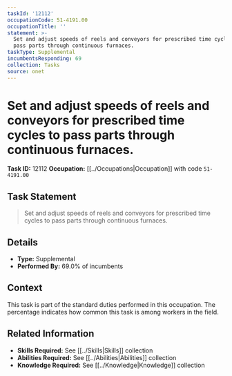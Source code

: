 ```yaml
---
taskId: '12112'
occupationCode: 51-4191.00
occupationTitle: ''
statement: >-
  Set and adjust speeds of reels and conveyors for prescribed time cycles to
  pass parts through continuous furnaces.
taskType: Supplemental
incumbentsResponding: 69
collection: Tasks
source: onet
---
```

# Set and adjust speeds of reels and conveyors for prescribed time cycles to pass parts through continuous furnaces.

**Task ID:** 12112
**Occupation:** [[../Occupations|Occupation]] with code `51-4191.00`

## Task Statement

> Set and adjust speeds of reels and conveyors for prescribed time cycles to pass parts through continuous furnaces.

## Details

- **Type:** Supplemental
- **Performed By:** 69.0% of incumbents

## Context

This task is part of the standard duties performed in this occupation. The percentage indicates how common this task is among workers in the field.

## Related Information

- **Skills Required:** See [[../Skills|Skills]] collection
- **Abilities Required:** See [[../Abilities|Abilities]] collection
- **Knowledge Required:** See [[../Knowledge|Knowledge]] collection
